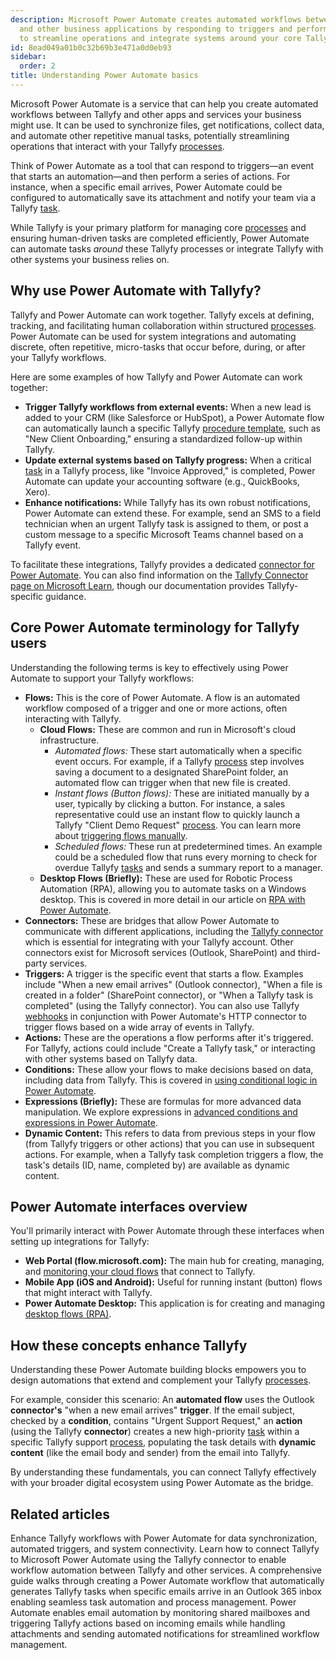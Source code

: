 ```yaml
---
description: Microsoft Power Automate creates automated workflows between Tallyfy
  and other business applications by responding to triggers and performing actions
  to streamline operations and integrate systems around your core Tallyfy processes.
id: 8ead049a01b0c32b69b3e471a0d0eb93
sidebar:
  order: 2
title: Understanding Power Automate basics
---
```


Microsoft Power Automate is a service that can help you create automated workflows between Tallyfy and other apps and services your business might use. It can be used to synchronize files, get notifications, collect data, and automate other repetitive manual tasks, potentially streamlining operations that interact with your Tallyfy [processes](/products/pro/tracking-and-tasks/processes/).

Think of Power Automate as a tool that can respond to triggers—an event that starts an automation—and then perform a series of actions. For instance, when a specific email arrives, Power Automate could be configured to automatically save its attachment and notify your team via a Tallyfy [task](/products/pro/tracking-and-tasks/tasks/).

While Tallyfy is your primary platform for managing core [processes](/products/pro/tracking-and-tasks/processes/) and ensuring human-driven tasks are completed efficiently, Power Automate can automate tasks *around* these Tallyfy processes or integrate Tallyfy with other systems your business relies on.

## Why use Power Automate with Tallyfy?

Tallyfy and Power Automate can work together. Tallyfy excels at defining, tracking, and facilitating human collaboration within structured [processes](/products/pro/tracking-and-tasks/processes/). Power Automate can be used for system integrations and automating discrete, often repetitive, micro-tasks that occur before, during, or after your Tallyfy workflows.

Here are some examples of how Tallyfy and Power Automate can work together:

*   **Trigger Tallyfy workflows from external events:** When a new lead is added to your CRM (like Salesforce or HubSpot), a Power Automate flow can automatically launch a specific Tallyfy [procedure template](/products/pro/documenting/templates/), such as "New Client Onboarding," ensuring a standardized follow-up within Tallyfy.
*   **Update external systems based on Tallyfy progress:** When a critical [task](/products/pro/tracking-and-tasks/tasks/) in a Tallyfy process, like "Invoice Approved," is completed, Power Automate can update your accounting software (e.g., QuickBooks, Xero).
*   **Enhance notifications:** While Tallyfy has its own robust notifications, Power Automate can extend these. For example, send an SMS to a field technician when an urgent Tallyfy task is assigned to them, or post a custom message to a specific Microsoft Teams channel based on a Tallyfy event.

To facilitate these integrations, Tallyfy provides a dedicated [connector for Power Automate](/products/pro/integrations/middleware/power-automate/how-can-i-integrate-tallyfy-with-microsoft-power-automate/). You can also find information on the [Tallyfy Connector page on Microsoft Learn](https://learn.microsoft.com/en-us/connectors/tallyfy/), though our documentation provides Tallyfy-specific guidance.

## Core Power Automate terminology for Tallyfy users

Understanding the following terms is key to effectively using Power Automate to support your Tallyfy workflows:

*   **Flows:** This is the core of Power Automate. A flow is an automated workflow composed of a trigger and one or more actions, often interacting with Tallyfy.
    *   **Cloud Flows:** These are common and run in Microsoft's cloud infrastructure.
        *   *Automated flows:* These start automatically when a specific event occurs. For example, if a Tallyfy [process](/products/pro/tracking-and-tasks/processes/) step involves saving a document to a designated SharePoint folder, an automated flow can trigger when that new file is created.
        *   *Instant flows (Button flows):* These are initiated manually by a user, typically by clicking a button. For instance, a sales representative could use an instant flow to quickly launch a Tallyfy "Client Demo Request" [process](/products/pro/tracking-and-tasks/processes/). You can learn more about [triggering flows manually](/products/pro/integrations/middleware/power-automate/triggering-flows-manually-button-flows/).
        *   *Scheduled flows:* These run at predetermined times. An example could be a scheduled flow that runs every morning to check for overdue Tallyfy [tasks](/products/pro/tracking-and-tasks/tasks/) and sends a summary report to a manager.
    *   **Desktop Flows (Briefly):** These are used for Robotic Process Automation (RPA), allowing you to automate tasks on a Windows desktop. This is covered in more detail in our article on [RPA with Power Automate](/products/pro/integrations/middleware/power-automate/introduction-to-rpa-with-power-automate/).
*   **Connectors:** These are bridges that allow Power Automate to communicate with different applications, including the [Tallyfy connector](/products/pro/integrations/middleware/power-automate/how-can-i-integrate-tallyfy-with-microsoft-power-automate/) which is essential for integrating with your Tallyfy account. Other connectors exist for Microsoft services (Outlook, SharePoint) and third-party services.
*   **Triggers:** A trigger is the specific event that starts a flow. Examples include "When a new email arrives" (Outlook connector), "When a file is created in a folder" (SharePoint connector), or "When a Tallyfy task is completed" (using the Tallyfy connector). You can also use Tallyfy [webhooks](/products/pro/integrations/webhooks/) in conjunction with Power Automate's HTTP connector to trigger flows based on a wide array of events in Tallyfy.
*   **Actions:** These are the operations a flow performs after it's triggered. For Tallyfy, actions could include "Create a Tallyfy task," or interacting with other systems based on Tallyfy data.
*   **Conditions:** These allow your flows to make decisions based on data, including data from Tallyfy. This is covered in [using conditional logic in Power Automate](/products/pro/integrations/middleware/power-automate/using-conditional-logic-in-power-automate/).
*   **Expressions (Briefly):** These are formulas for more advanced data manipulation. We explore expressions in [advanced conditions and expressions in Power Automate](/products/pro/integrations/middleware/power-automate/advanced-conditions-and-expressions/).
*   **Dynamic Content:** This refers to data from previous steps in your flow (from Tallyfy triggers or other actions) that you can use in subsequent actions. For example, when a Tallyfy task completion triggers a flow, the task's details (ID, name, completed by) are available as dynamic content.

## Power Automate interfaces overview

You'll primarily interact with Power Automate through these interfaces when setting up integrations for Tallyfy:

*   **Web Portal (flow.microsoft.com):** The main hub for creating, managing, and [monitoring your cloud flows](/products/pro/integrations/middleware/power-automate/managing-and-monitoring-power-automate-flows/) that connect to Tallyfy.
*   **Mobile App (iOS and Android):** Useful for running instant (button) flows that might interact with Tallyfy.
*   **Power Automate Desktop:** This application is for creating and managing [desktop flows (RPA)](/products/pro/integrations/middleware/power-automate/introduction-to-rpa-with-power-automate/).

## How these concepts enhance Tallyfy

Understanding these Power Automate building blocks empowers you to design automations that extend and complement your Tallyfy [processes](/products/pro/tracking-and-tasks/processes/).

For example, consider this scenario: An **automated flow** uses the Outlook **connector's** "when a new email arrives" **trigger**. If the email subject, checked by a **condition**, contains "Urgent Support Request," an **action** (using the Tallyfy **connector**) creates a new high-priority [task](/products/pro/tracking-and-tasks/tasks/) within a specific Tallyfy support [process](/products/pro/tracking-and-tasks/processes/), populating the task details with **dynamic content** (like the email body and sender) from the email into Tallyfy.

By understanding these fundamentals, you can connect Tallyfy effectively with your broader digital ecosystem using Power Automate as the bridge.


## Related articles
<CardGrid>
<LinkTitleCard header="<b>Middleware > Power Automate</b>" href="/products/pro/integrations/middleware/power-automate/" > Enhance Tallyfy workflows with Power Automate for data synchronization, automated triggers, and system connectivity. </LinkTitleCard>
<LinkTitleCard header="<b>Power Automate > Connect Tallyfy to Power Automate</b>" href="/products/pro/integrations/middleware/power-automate/how-can-i-integrate-tallyfy-with-microsoft-power-automate/" > Learn how to connect Tallyfy to Microsoft Power Automate using the Tallyfy connector to enable workflow automation between Tallyfy and other services. </LinkTitleCard>
<LinkTitleCard header="<b>Power Automate > Creating your first flow in Power Automate</b>" href="/products/pro/integrations/middleware/power-automate/creating-your-first-flow-in-power-automate/" > A comprehensive guide walks through creating a Power Automate workflow that automatically generates Tallyfy tasks when specific emails arrive in an Outlook 365 inbox enabling seamless task automation and process management. </LinkTitleCard>
<LinkTitleCard header="<b>Power Automate > Working with email automation in Power Automate</b>" href="/products/pro/integrations/middleware/power-automate/working-with-email-automation-in-power-automate/" > Power Automate enables email automation by monitoring shared mailboxes and triggering Tallyfy actions based on incoming emails while handling attachments and sending automated notifications for streamlined workflow management. </LinkTitleCard>
</CardGrid>